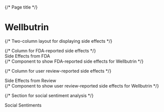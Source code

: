 
<style>
{`
  /* Styles for the two-column layout */
  .two-column-layout {
    display: grid; /* Use a grid layout */
    grid-template-columns: 1fr 1fr; /* Two columns with equal width */
    gap: 2rem; /* Space between the columns */
    margin: 2rem 0; /* Vertical margin for the entire block */
  }
  @media (max-width: 768px) {
    /* For smaller screens, use a single-column layout */
    .two-column-layout {
      grid-template-columns: 1fr;
    }
  }

  /* Styles for the side-effect block */
  .side-effect-block {
    display: flex; /* Use a flex layout */
    flex-direction: column; /* Arrange content vertically */
    align-items: flex-start; /* Align content to the left */
  }

  /* Styles for the side-effect title */
  .side-effect-title {
    font-weight: bold; /* Make the font bold */
    font-size: 1.25rem; /* Set the font size */
    margin-bottom: 1rem; /* Add space below the title */
  }
`}
</style>

{/* Page title */}
# Wellbutrin

{/* Two-column layout for displaying side effects */}
<div className="two-column-layout">
  {/* Column for FDA-reported side effects */}
  <div className="side-effect-block">
    <div className="side-effect-title">Side Effects from FDA</div>
    {/* Component to show FDA-reported side effects for Wellbutrin */}
    <DrugSideEffects_fda drugName="Wellbutrin" />
  </div>

  {/* Column for user review-reported side effects */}
  <div className="side-effect-block">
    <div className="side-effect-title">Side Effects from Review</div>
    {/* Component to show user review-reported side effects for Wellbutrin */}
    <DrugSideEffects drugName="Wellbutrin" />
  </div>
</div>

{/* Section for social sentiment analysis */}
<div className="side-effect-title">Social Sentiments</div>